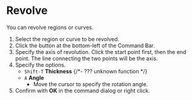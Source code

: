 
# Revolve

<Reference shortcut="" command="Revolve" button="" />

You can revolve regions or curves.

1. Select the region or curve to be revolved.
2. Click the button at the bottom-left of the Command Bar.
3. Specify the axis of revolution. Click the start point first, then the end point. The line connecting the two points will be the axis.
4. Specify the options.
   - `Shift-T` **Thickness**
      {/*-  ??? unknown function */}
   - `A` **Angle**
      - Move the cursor to specify the rotation angle.
5. Confirm with **OK** in the command dialog or right click.